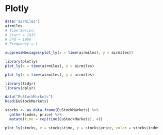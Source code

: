 # Plotly

```r
data('airmiles')
airmiles
# Time Series:
# Start = 1937 
# End = 1960     
# Frequency = 1 
```

```r
suppressMessages(plot_ly(x = time(airmiles), y = airmiles))
```

```r
library(plotly)
plot_ly(x = time(airmiles), y = airmiles)
```

```r
plot_ly(x = time(airmiles), y = airmiles)
```

```r
library(tidyr)
library(dplyr)

data("EuStockMarkets")
head(EuStockMarkets)
```
```r
stocks <- as.data.frame(EuStockMarkets) %>% 
  gather(index, price) %>% 
  mutate(time = rep(time(EuStockMarkets), 4))

plot_ly(stocks, x = stocks$time, y = stocks$price, color = stocks$index)
```
